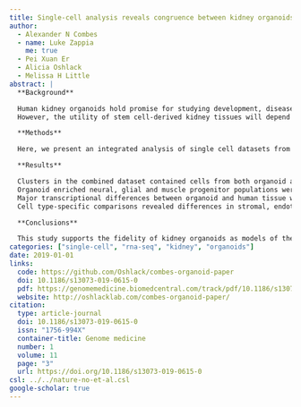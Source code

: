 ```yaml
---
title: Single-cell analysis reveals congruence between kidney organoids and human fetal kidney
author:
  - Alexander N Combes
  - name: Luke Zappia
    me: true
  - Pei Xuan Er
  - Alicia Oshlack
  - Melissa H Little
abstract: |
  **Background**

  Human kidney organoids hold promise for studying development, disease modelling and drug screening.
  However, the utility of stem cell-derived kidney tissues will depend on how faithfully these replicate normal fetal development at the level of cellular identity and complexity.

  **Methods**

  Here, we present an integrated analysis of single cell datasets from human kidney organoids and human fetal kidney to assess similarities and differences between the component cell types.

  **Results**

  Clusters in the combined dataset contained cells from both organoid and fetal kidney with transcriptional congruence for key stromal, endothelial and nephron cell type-specific markers.
  Organoid enriched neural, glial and muscle progenitor populations were also evident.
  Major transcriptional differences between organoid and human tissue were likely related to technical artefacts.
  Cell type-specific comparisons revealed differences in stromal, endothelial and nephron progenitor cell types including expression of WNT2B in the human fetal kidney stroma.

  **Conclusions**

  This study supports the fidelity of kidney organoids as models of the developing kidney and affirms their potential in disease modelling and drug screening.
categories: ["single-cell", "rna-seq", "kidney", "organoids"]
date: 2019-01-01
links:
  code: https://github.com/Oshlack/combes-organoid-paper
  doi: 10.1186/s13073-019-0615-0
  pdf: https://genomemedicine.biomedcentral.com/track/pdf/10.1186/s13073-019-0615-0
  website: http://oshlacklab.com/combes-organoid-paper/
citation:
  type: article-journal
  doi: 10.1186/s13073-019-0615-0
  issn: "1756-994X"
  container-title: Genome medicine
  number: 1
  volume: 11
  page: "3"
  url: https://doi.org/10.1186/s13073-019-0615-0
csl: ../../nature-no-et-al.csl
google-scholar: true
---
```

